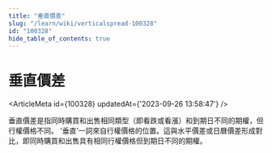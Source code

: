 ```yaml
---
title: "垂直價差"
slug: "/learn/wiki/verticalspread-100328"
id: "100328"
hide_table_of_contents: true
---
```



# 垂直價差

<ArticleMeta id={100328} updatedAt={'2023-09-26 13:58:47'} />
<div className='border-solid border-b border-t-0 my-4 border-[var(--ifm-color-gray-300)]' />

垂直價差是指同時購買和出售相同類型（即看跌或看漲）和到期日不同的期權，但行權價格不同。 '垂直'一詞來自行權價格的位置。這與水平價差或日曆價差形成對比，即同時購買和出售具有相同行權價格但到期日不同的期權。
